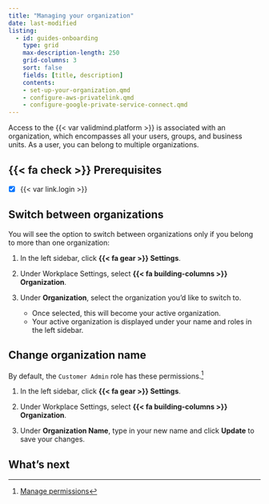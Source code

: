 ```yaml
---
title: "Managing your organization"
date: last-modified
listing:
  - id: guides-onboarding
    type: grid
    max-description-length: 250
    grid-columns: 3
    sort: false
    fields: [title, description]
    contents:
    - set-up-your-organization.qmd
    - configure-aws-privatelink.qmd
    - configure-google-private-service-connect.qmd
---
```


Access to the {{< var validmind.platform >}} is associated with an organization, which encompasses all your users, groups, and business units. As a user, you can belong to multiple organizations.

::: {.prereq}

## {{< fa check >}} Prerequisites

- [x] {{< var link.login >}}

:::

## Switch between organizations

You will see the option to switch between organizations only if you belong to more than one organization:

1. In the left sidebar, click **{{< fa gear >}} Settings**. 

2. Under Workplace Settings, select **{{< fa building-columns >}} Organization**.

3. Under **Organization**, select the organization you'd like to switch to.

    - Once selected, this will become your active organization. 
    - Your active organization is displayed under your name and roles in the left sidebar.

## Change organization name

::: {.callout title="To change your organization's name, you must have sufficient organization permissions."}
By default, the `Customer Admin` role has these permissions.[^1]
:::

1. In the left sidebar, click **{{< fa gear >}} Settings**. 

2. Under Workplace Settings, select **{{< fa building-columns >}} Organization**.

3. Under **Organization Name**, type in your new name and click **Update** to save your changes.

## What's next

:::{#guides-onboarding}
:::



<!-- FOOTNOTES -->

[^1]: [Manage permissions](/guide/configuration/manage-permissions.qmd)
